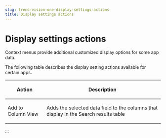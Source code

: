 ```yaml
---
slug: trend-vision-one-display-settings-actions
title: Display settings actions
---
```

# Display settings actions

Context menus provide additional customized display options for some app data.

The following table describes the display setting actions available for certain apps.

<table>
<colgroup>
<col style="width: 25%" />
<col style="width: 75%" />
</colgroup>
<thead>
<tr>
<th><p>Action</p></th>
<th><p>Description</p></th>
</tr>
</thead>
<tbody>
<tr>
<td><p>Add to Column View</p></td>
<td><p>Adds the selected data field to the columns that display in the Search results table</p></td>
</tr>
</tbody>
</table>
:::
